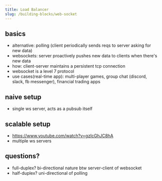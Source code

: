 ```yaml
---
title: Load Balancer
slug: /building-blocks/web-socket
---
```


## basics

- alternative: polling (client periodically sends reqs to server asking for new data)
- websockets: server proactively pushes new data to clients when there's new data
- how: client-server maintains a persistent tcp connection
- websocket is a level 7 protocol
- use cases(real-time app): multi-player games, group chat (discord, slack, fb messenger), financial trading apps

## naive setup

- single ws server, acts as a pubsub itself

## scalable setup

- https://www.youtube.com/watch?v=gzIcGhJC8hA
- multiple ws servers

## questions?

- full-duplex? bi-directional nature btw server-client of websocket
- half-duplex? uni-directional of polling

